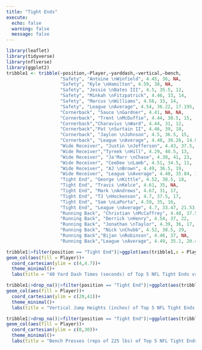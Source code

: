 ```yaml
---
title: "Tight Ends"
execute:
  echo: false
  warning: false
  message: false
---
```


```r
library(leaflet)
library(tidyverse)
library(nflverse)
library(ggplot2)
tribble1 <- tribble(~position,~Player,~yarddash,~vertical,~bench,
                    "Safety", "Antoine \nWinfield", 4.45, 36, NA,
                    "Safety", "Kyle \nHamilton", 4.59, 38, NA,
                    "Safety", "Jessie \nBates III", 4.5, 35.5, 12,
                    "Safety", "Minkah \nFitzpatrick", 4.46, 33, 14,
                    "Safety", "Marcus \nWilliams", 4.56, 33, 14,
                    "Safety", "League \nAverage", 4.54, 36.22, 17.195,
                    "Cornerback", "Sauce \nGardner", 4.41, NA, NA,
                    "Cornerback", "Trent \nMcDuffie", 4.44, 38.5, 15,
                    "Cornerback","Charavius \nWard", 4.44, 31, 12,
                    "Cornerback","Pat \nSurtain II", 4.46, 39, 18,
                    "Cornerback", "Jaylon \nJohnson", 4.5, 36.5, 15,
                    "Cornerback", "League \nAverage", 4.48, 36.26, 14.94,
                    "Wide Receiver", "Justin \nJefferson", 4.43, 37.5, NA,
                    "Wide Receiver","Tyreek \nHill", 4.29, 40.5, 13,
                    "Wide Receiver", "Ja'Marr \nChase", 4.38, 41, 23,
                    "Wide Receiver", "CeeDee \nLamb", 4.51, 34.5, 11,
                    "Wide Receiver", "AJ \nBrown", 4.49, 36.5, 19,
                    "Wide Receiver", "League \nAverage", 4.48, 35.84, 15.21,
                    "Tight End", "George \nKittle", 4.52, 38.5, 18,
                    "Tight End", "Travis \nKelce", 4.61, 35, NA,
                    "Tight End", "Mark \nAndrews", 4.67, 31, 17,
                    "Tight End", "TJ \nHockenson", 4.7, 37.5, 17,
                    "Tight End", "Sam \nLaPorta", 4.59, 35, 16,
                    "Tight End", "League \nAverage", 4.7, 33.47, 21.53, 
                    "Running Back", "Christian \nMcCaffrey", 4.48, 37.5, 10,
                    "Running Back", "Derrick \nHenry", 4.54, 37, 22,
                    "Running Back", "Jonathan \nTaylor", 4.39, 36, 17,
                    "Running Back", "Nick \nChubb", 4.52, 38.5, 29,
                    "Running Back","Bijan \nRobinson", 4.46, 37, NA,
                    "Running Back","League \nAverage", 4.49, 35.1, 20.43)
```

```r
tribble1|>filter(position == "Tight End")|>ggplot(aes(tribble1,x = Player, y = yarddash))+
geom_col(aes(fill = Player))+
  coord_cartesian(ylim = c(4,4.7))+
  theme_minimal()+
  labs(title = "40 Yard Dash Times (seconds) of Top 5 NFL Tight Ends vs League Average",subtitle = "All 5 tight ends have either faster times than the league average or an equal time to the average", x = "Player", y = "Time (Seconds)")

tribble1|>drop_na()|>filter(position == "Tight End")|>ggplot(aes(tribble1,x = Player, y = vertical))+
geom_col(aes(fill = Player))+
  coord_cartesian(ylim = c(20,41))+
  theme_minimal()+
  labs(title = "Vertical Jump Heights (inches) of Top 5 NFL Tight Ends vs League Average",subtitle = "3 out of the 4 tight ends who did the vertical jump have a better vertical jump than the league average vertical jump.", x = "Player",y = "Vertical Jump(Inches)")

tribble1|>drop_na()|>filter(position == "Tight End")|>ggplot(aes(tribble1,x = Player, y = bench))+
geom_col(aes(fill = Player))+
  coord_cartesian(ylim = c(0,30))+
  theme_minimal()+
  labs(title = "Bench Presses (reps of 225 lbs) of Top 5 NFL Tight Ends vs League Average",subtitle = "Surprisingly, all 4 of the star tight ends who did the bench press test at the combine did less reps than the league average.", x = "Player",y = "Bench Press(Reps of 225)")
```
